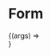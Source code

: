 
<Meta title="Components/Form" component={Form} />

# Form

<ArgsTable of={Form} />

<Canvas>
  <Story
    name="Form Component"
    args={{
      ...Form.defaultProps,
      placeholder: "Form",
    }}
  >
    {(args) => <Form {...args} />}
  </Story>
</Canvas>
